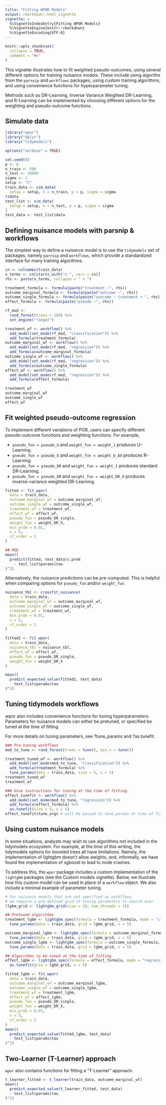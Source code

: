```yaml
---
title: "Fitting WPOR Models"
output: rmarkdown::html_vignette
vignette: >
  %\VignetteIndexEntry{Fitting WPOR Models}
  %\VignetteEngine{knitr::rmarkdown}
  %\VignetteEncoding{UTF-8}
---
```


```r
knitr::opts_chunk$set(
  collapse = TRUE,
  comment = "#>"
)
```

This vignette illustrates how to fit weighted pseudo-outcomes, using several different options for training nuisance models. These include using algoriths from the  `parnsip` and `workflows` packages, using custom training algorithms, and using convenience functions for hyperparameter tuning.

Methods such as DR-Learning, Inverse Variance Weighted DR-Learning, and R-Learning can be implemented by choosing different options for the weighting and pseudo-outcome functions.

## Simulate data

```r
library("wpor")
library("dplyr")
library("tidymodels")

options("verbose" = TRUE)

set.seed(0)
p <- 6
n_train <- 500
n_test <- 20000
sigma <- 1
setup <- "C"
train_data <- sim_data(
  setup = setup, n = n_train, p = p, sigma = sigma
)$data
test_list <- sim_data(
  setup = setup, n = n_test, p = p, sigma = sigma
)
test_data <- test_list$data
```


## Defining nuisance models with parsnip & workflows

The simplest way to define a nuisance model is to use the `tidymodels` set of packages, namely `parnsip` and `workflows`, which provide a standardized interface for many training algorithms.

```r
cn <- colnames(train_data)
x_terms <- cn[starts_with("x.", vars = cn)]
rhs <- paste(x_terms, collapse = " + ")

treatment_formula <- formula(paste("treatment ~", rhs))
outcome_marginal_formula <- formula(paste("outcome ~", rhs))
outcome_single_formula <- formula(paste("outcome ~ treatment + ", rhs))
effect_formula <- formula(paste("pseudo ~", rhs))

rf_mod <-
  rand_forest(trees = 100) %>%
  set_engine("ranger")

treatment_wf <- workflow() %>%
  add_model(set_mode(rf_mod, "classification")) %>%
  add_formula(treatment_formula)
outcome_marginal_wf <- workflow() %>%
  add_model(set_mode(rf_mod, "regression")) %>%
  add_formula(outcome_marginal_formula)
outcome_single_wf <- workflow() %>%
  add_model(set_mode(rf_mod, "regression")) %>%
  add_formula(outcome_single_formula)
effect_wf <- workflow() %>%
  add_model(set_mode(rf_mod, "regression")) %>%
  add_formula(effect_formula)

treatment_wf
outcome_marginal_wf
outcome_single_wf
effect_wf
```

## Fit weighted pseudo-outcome regression

To implement different variations of POR, users can specify different pseudo-outcome functions and weighting functions.
For example, 

* `pseudo_fun = pseudo_U` and `weight_fun = weight_1`
produces U-Learning. 
* `pseudo_fun = pseudo_U` and `weight_fun = weight_U_AX`
produces R-Learning. 
* `pseudo_fun = pseudo_DR` and `weight_fun = weight_1`
produces standard DR-Learning. 
* `pseudo_fun = pseudo_DR` and `weight_fun = weight_DR_X`
produces inverse-variance weighted DR-Learning. 

```r
fitted <- fit_wpor(
  data = train_data,
  outcome_marginal_wf = outcome_marginal_wf,
  outcome_single_wf = outcome_single_wf,
  treatment_wf = treatment_wf,
  effect_wf = effect_wf,
  pseudo_fun = pseudo_DR_single,
  weight_fun = weight_DR_X,
  min_prob = 0.01,
  v = 5,
  cf_order = 2
)

## MSE
mean((
  predict(fitted, test_data)$.pred
    - test_list$params$tau
)^2)
```

Alternatively, the nuisance predictions can be pre-computed. This is helpful when comparing options for `pseudo_fun` and/or `weight_fun`.

```r
nuisance_tbl <- crossfit_nuisance(
  data = train_data,
  outcome_marginal_wf = outcome_marginal_wf,
  outcome_single_wf = outcome_single_wf,
  treatment_wf = treatment_wf,
  min_prob = 0.01,
  v = 5,
  cf_order = 2
)

fitted2 <- fit_wpor(
  data = train_data,
  nuisance_tbl = nuisance_tbl,
  effect_wf = effect_wf,
  pseudo_fun = pseudo_DR_single,
  weight_fun = weight_DR_X
)

mean((
  predict_expected_value(fitted2, test_data)
  - test_list$params$tau
)^2)
```

## Tuning tidymodels workflows

wpor also includes convenience functions for tuning hyperparameters. Parameters for nuisance models can either be pretuned, or specified be tuned at the time of fitting.

For more details on tuning parameters, see ?tune_params and ?as.tunefit.

```r
### Pre-tuning workflows
mod_to_tune <- rand_forest(trees = tune(), min_n = tune())

treatment_tuned_wf <- workflow() %>%
  add_model(set_mode(mod_to_tune, "classification")) %>%
  add_formula(treatment_formula) %>%
  tune_params(data = train_data, size = 5, v = 5)
treatment_tuned_wf
treatment_wf

### Give instructions for tuning at the time of fitting.
effect_tunefit <- workflow() %>%
  add_model(set_mode(mod_to_tune, "regression")) %>%
  add_formula(effect_formula) %>%
  as.tunefit(size = 5, v = 5)
effect_tunefit$tune_args # will be passed to tune_params at time of fitting.
```

## Using custom nuisance models

In some situations, analysts may wish to use algorithms not included in the tidymodels ecosystem. For example, at the time of this writing, the tidymodels options for boosted trees all have limitations. Namely, the implementation of lightgbm doesn't allow weights, and, informally, we have found the implementation of xgboost to lead to node crashes. 

To address this, the `wpor` package includes a custom implementation of the `lightgbm` packages (see the Custom models vignette). Below, we illustrate how this custom model can be used in place of a `workflow` object. We also include a minimal example of parameter tuning. 


```r
# For nuisance models that are not specified as workflows,
# we require a pre-defined grid of tuning parameters to search over
(lgbm_grid <- lightgbm_grid(size = 10, num_threads = 1))

## Pretuned algorithms
treatment_lgbm <- lightgbm_spec(formula = treatment_formula, mode = "classification") %>%
  tune_params(data = train_data, grid = lgbm_grid, v = 5)

outcome_marginal_lgbm <- lightgbm_spec(formula = outcome_marginal_formula, mode = "regression") %>%
  tune_params(data = train_data, grid = lgbm_grid, v = 5)
outcome_single_lgbm <- lightgbm_spec(formula = outcome_single_formula, mode = "regression") %>%
  tune_params(data = train_data, grid = lgbm_grid, v = 5)

## Algorithms to be tuned at the time of fitting
effect_lgbm <- lightgbm_spec(formula = effect_formula, mode = "regression") %>%
  as.tunefit(grid = lgbm_grid, v = 5)

fitted_lgbm <- fit_wpor(
  data = train_data,
  outcome_marginal_wf = outcome_marginal_lgbm,
  outcome_single_wf = outcome_single_lgbm,
  treatment_wf = treatment_lgbm,
  effect_wf = effect_lgbm,
  pseudo_fun = pseudo_DR_single,
  weight_fun = weight_DR_X,
  min_prob = 0.01,
  v = 5,
  cf_order = 2
)
mean((
  predict_expected_value(fitted_lgbm, test_data)
  - test_list$params$tau
)^2)
```

## Two-Learner (T-Learner) approach

`wpor` also contains functions for fitting a "T-Learner" approach.

```r
t_learner_fitted <- t_learner(train_data, outcome_marginal_wf)
mean((
  predict_expected_value(t_learner_fitted, test_data)
  - test_list$params$tau
)^2)
```

